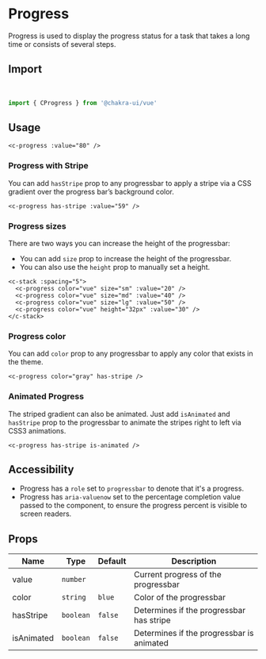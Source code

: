 
<SEO
  title="Progress"
  description="Progress is used to display the progress status for a task that takes a long time or consists of several steps."
/>

# Progress

Progress is used to display the progress status for a task that takes a long time or consists of several steps.

## Import

<br />

```js
import { CProgress } from '@chakra-ui/vue'
```

## Usage

```vue live=true
<c-progress :value="80" />
```

### Progress with Stripe

You can add `hasStripe` prop to any progressbar to apply a stripe via a CSS
gradient over the progress bar’s background color.

```vue live=true
<c-progress has-stripe :value="59" />
```

### Progress sizes

There are two ways you can increase the height of the progressbar:

- You can add `size` prop to increase the height of the progressbar.
- You can also use the `height` prop to manually set a height.

```vue live=true
<c-stack :spacing="5">
  <c-progress color="vue" size="sm" :value="20" />
  <c-progress color="vue" size="md" :value="40" />
  <c-progress color="vue" size="lg" :value="50" />
  <c-progress color="vue" height="32px" :value="30" />
</c-stack>
```

### Progress color

You can add `color` prop to any progressbar to apply any color that exists in
the theme.

```vue live=true
<c-progress color="gray" has-stripe />
```

### Animated Progress

The striped gradient can also be animated. Just add `isAnimated` and `hasStripe`
prop to the progressbar to animate the stripes right to left via CSS3
animations.

```vue live=true
<c-progress has-stripe is-animated />
```

## Accessibility

- Progress has a `role` set to `progressbar` to denote that it's a progress.
- Progress has `aria-valuenow` set to the percentage completion value passed to
  the component, to ensure the progress percent is visible to screen readers.

## Props

| Name       | Type      | Default | Description                               |
| ---------- | --------- | ------- | ----------------------------------------- |
| value      | `number`  |         | Current progress of the progressbar       |
| color      | `string`  | `blue`  | Color of the progressbar                  |
| hasStripe  | `boolean` | `false` | Determines if the progressbar has stripe  |
| isAnimated | `boolean` | `false` | Determines if the progressbar is animated |
